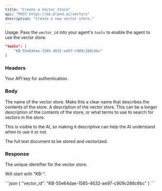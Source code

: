 ```yaml
---
title: "Create a Vector Store" 
api: "POST https://kb.bland.ai/vectors"
description: "Create a new vector store."
---
```


Usage: Pass the `vector_id` into your agent's `tools` to enable the agent to use the vector store.
```json
"tools": [
    "KB-55e64dae-1585-4632-ae97-c909c288c6bc"
]
```

### Headers

<ParamField header="authorization" type="string" required>
  Your API key for authentication.
</ParamField>

### Body

<ParamField body="name" type="string" required>
  The name of the vector store. Make this a clear name that describes the contents of the store.
</ParamField>

<ParamField body="description" type="string" required>
  A description of the vector store. This can be a longer description of the contents of the store, or what terms to use to search for vectors in the store.

  This is visible to the AI, so making it descriptive can help the AI understand when to use it or not.
</ParamField>

<ParamField body="text" type="string" required>
  The full text document to be stored and vectorized.
</ParamField>

### Response

<ResponseField name="vector_id" type="string">
  The unique identifier for the vector store.

  Will start with "KB-".
</ResponseField>

<ResponseExample>
```json
{
  "vector_id": "KB-55e64dae-1585-4632-ae97-c909c288c6bc"
}
```
</ResponseExample>